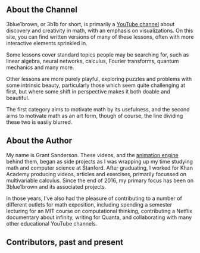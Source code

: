 <Section width="narrow">

# About the Channel

3blue1brown, or 3b1b for short, is primarily a [YouTube channel](https://www.youtube.com/3blue1brown) about discovery and creativity in math, with an emphasis on visualizations.
On this site, you can find written versions of many of these lessons, often with more interactive elements sprinkled in.

Some lessons cover standard topics people may be searching for, such as <LessonLink id="vectors">linear algebra</LessonLink>, <LessonLink id="neural-networks">neural networks</LessonLink>, <LessonLink id="essence-of-calculus">calculus</LessonLink>, <LessonLink id="fourier-transforms">Fourier transforms</LessonLink>, <LessonLink id="light-quantum-mechanics">quantum mechanics</LessonLink> and many more.

Other lessons <LessonLink id="clacks">are</LessonLink> <LessonLink id="inscribed-rectangle-problem">more</LessonLink> <LessonLink id="hardest-problem">purely</LessonLink> <LessonLink id="prime-spirals">playful</LessonLink>, exploring puzzles and problems with some intrinsic beauty, particularly those which seem quite challenging at first, but where some shift in perspective makes it both doable and beautiful.
 
The first category aims to motivate math by its usefulness, and the second aims to motivate math as an art form, though of course, the line dividing these two is easily blurred.

</Section>

<Section width="narrow">

# About the Author

<Portrait image="images/about/grant.png"/>

My name is Grant Sanderson.
These videos, and the [animation engine](https://github.com/3b1b/manim) behind them, began as side projects as I was wrapping up my time studying math and computer science at Stanford.
After graduating, I worked for Khan Academy producing videos, articles and exercises, primarily focussed on multivariable calculus. Since the end of 2016, my primary focus has been on 3blue1brown and its associated projects.

In those years, I've also had the pleasure of contributing to a number of different outlets for math exposition, including spending a semester lecturing for an MIT course on computational thinking, contributing a Netflix documentary about infinity, writing for Quanta, and collaborating with many other educational YouTube channels.

</Section>

<Section with="narrow">

# Contributors, past and present

<AboutPageGallery />

</Section>
